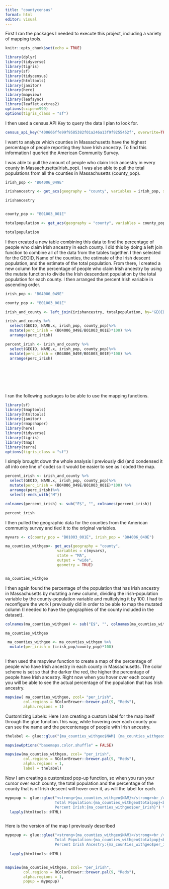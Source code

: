 ```yaml
---
title: "countycensus"
format: html
editor: visual
---
```


First I ran the packages I needed to execute this project, including a variety of mapping tools.

```r
knitr::opts_chunk$set(echo = TRUE)

library(dplyr)
library(tidyverse)
library(tigris)
library(sf)
library(tidycensus)
library(htmltools)
library(janitor)
library(here)
library(mapview)
library(leafsync)
library(leaflet.extras2)
options(scipen=999)
options(tigris_class = "sf")
```

I then used a census API Key to query the data I plan to look for.

```r
census_api_key("400666ffe99f9585382f01a246a13f9f9255452f", overwrite=TRUE)
```

I want to analyze which counties in Massachusetts have the highest percentage of people reporting they have Irish ancestry. To find this information I queried the American Community Survey.

I was able to pull the amount of people who claim Irish ancestry in every county in Massachusetts(irish_pop). I was also able to pull the total populations from all the counties in Massachusetts (county_pop).

```r

irish_pop <- "B04006_049E"

irishancestry <- get_acs(geography = "county", variables = irish_pop, state = "MA", output = "wide")

irishancestry


county_pop <- "B01003_001E"

totalpopulation <- get_acs(geography = "county", variables = county_pop, state = "MA", output = "wide")

totalpopulation

```

I then created a new table combining this data to find the percentage of people who claim Irish ancestry in each county. I did this by doing a left join function to combine all of the data from the tables together. I then selected for the GEOID, Name of the counties, the estimate of the Irish descent population, and the estimate of the total population. From there, I created a new column for the percentage of people who claim Irish ancestry by using the mutate function to divide the Irish descendant population by the total population for each county. I then arranged the percent Irish variable in ascending order.

```r

irish_pop <- "B04006_049E"

county_pop <- "B01003_001E"

irish_and_county <- left_join(irishancestry, totalpopulation, by="GEOID")

irish_and_county %>%
  select(GEOID, NAME.x, irish_pop, county_pop)%>%
  mutate(perc_irish = (B04006_049E/B01003_001E)*100) %>%
  arrange(perc_irish)

percent_irish <- irish_and_county %>%
  select(GEOID, NAME.x, irish_pop, county_pop)%>%
  mutate(perc_irish = (B04006_049E/B01003_001E)*100) %>%
  arrange(perc_irish)
  
  

  
  
  

```

I ran the following packages to be able to use the mapping functions.

```r
library(sf)
library(tmaptools)
library(htmltools)
library(janitor)
library(rmapshaper)
library(here)
library(tidyverse)
library(tigris)
library(tmap)
library(terra)
options(tigris_class = "sf")

```

I simply brought down the whole analysis I previously did (and condensed it all into one line of code) so it would be easier to see as I coded the map.
```r

percent_irish <- irish_and_county %>%
  select(GEOID, NAME.x, irish_pop, county_pop)%>%
  mutate(perc_irish = (B04006_049E/B01003_001E)*100) %>%
  arrange(perc_irish)%>%
  select(-ends_with("M"))

colnames(percent_irish) <- sub("E$", "", colnames(percent_irish))

percent_irish
```
I then pulled the geographic data for the counties from the American community survey and tied it to the original variables.
```r
myvars <- c(county_pop = "B01003_001E", irish_pop = "B04006_049E")

ma_counties_withgeo<- get_acs(geography = "county",
                       variables = c(myvars),
                       state = "MA",
                       output = "wide",
                       geometry = TRUE)


ma_counties_withgeo

```


I then again found the percentage of the population that has Irish ancestry in Massachusetts by mutating a new column, dividing the irish-population variable by the county-population variable and multiplying it by 100. I had to reconfigure the work I previously did in order to be able to map the mutated column (I needed to have the geographies of the county included in the dataset).
```r
colnames(ma_counties_withgeo) <- sub("E$", "", colnames(ma_counties_withgeo))

ma_counties_withgeo

 ma_counties_withgeo <- ma_counties_withgeo %>%
  mutate(per_irish = (irish_pop/county_pop)*100)
  


```


I then used the mapview function to create a map of the percentage of people who have Irish ancestry in each county in Massachusetts. The color scheme is set so that the darker the red, the higher the percentage of people have Irish ancestry. Right now when you hover over each county you will be able to see the actual percentage of the population that has Irish ancestry.
```r
mapview( ma_counties_withgeo, zcol= "per_irish", 
        col.regions = RColorBrewer::brewer.pal(9, "Reds"), 
        alpha.regions = 1)

```


Customizing Labels: Here I am creating a custom label for the map itself through the glue function.This way, while hovering over each county you can see the name and the percentenage of people with Irish ancestry.
```r

thelabel <- glue::glue("{ma_counties_withgeo$NAM} {ma_counties_withgeo$per_irish}")

mapviewOptions("basemaps.color.shuffle" = FALSE)

mapview(ma_counties_withgeo, zcol= "per_irish",
        col.regions = RColorBrewer::brewer.pal(9, "Reds"),
        alpha.regions = 1,
        label = thelabel)

```


Now I am creating a customized pop-up function, so when you run your cursor over each county, the total population and the percentage of the county that is of Irish descent will hover over it, as will the label for each.
```r

mypopup <- glue::glue("<strong>{ma_counties_withgeo$NAM}</strong><br />
                      Total Population:{ma_counties_withgeo$totalpop}<br />
                      Percent Irish:{ma_counties_withgeo$per_irish}") %>% 
  lapply(htmltools::HTML)



```

Here is the version of the map I previously described
```r

mypopup <- glue::glue("<strong>{ma_counties_withgeo$NAM}</strong><br />
                      Total Population:{ma_counties_withgeo$totalpop}<br />
                      Percent Irish Ancestry:{ma_counties_withgeo$per_irish}") %>% 
  
  lapply(htmltools::HTML)


mapview(ma_counties_withgeo, zcol= "per_irish", 
        col.regions = RColorBrewer::brewer.pal(9, "Reds"), 
        alpha.regions = 1,
        popup = mypopup)

```
